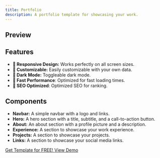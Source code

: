 ```yaml
---
title: Portfolio
description: A portfolio template for showcasing your work.
---
```



## Preview

<VideoPlayer src="/demos/portfolio-template.mp4" className="my-6" />

## Features

- **📱 Responsive Design:** Works perfectly on all screen sizes.
- **💅 Customizable:** Easily customizable with your own data.
- **🎨 Dark Mode:** Toggleable dark mode.
- **🚀 Fast Performance**: Optimized for fast loading times.
- **🔎 SEO Optimized**: Optimized SEO for ranking.

## Components

- **Navbar:** A simple navbar with a logo and links.
- **Hero:** A hero section with a title, subtitle, and a call-to-action button.
- **About:** An about section with a profile picture and a description.
- **Experience:** A section to showcase your work experience.
- **Projects:** A section to showcase your projects.
- **Links:** A section to showcase your social media links.

<div className="flex items-center justify-start gap-4 my-12">
  <a
    className="px-4 bg-secondary text-primary rounded-md no-underline font-medium text-sm"
    href="https://hextastudio.lemonsqueezy.com/buy/e54f8ead-c901-4839-bf19-dacb911a57d8"
  >
    Get Template for FREE!
  </a>
  <a
    href="https://hextaui-portfolio.vercel.app"
    className="text-primary font-medium"
  >
    View Demo
  </a>
</div>
